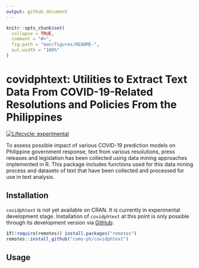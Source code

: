 ```yaml
---
output: github_document
---
```


<!-- README.md is generated from README.Rmd. Please edit that file -->

```r
knitr::opts_chunk$set(
  collapse = TRUE,
  comment = "#>",
  fig.path = "man/figures/README-",
  out.width = "100%"
)
```

# covidphtext: Utilities to Extract Text Data From COVID-19-Related Resolutions and Policies From the Philippines

<!-- badges: start -->
[![Lifecycle: experimental](https://img.shields.io/badge/lifecycle-experimental-orange.svg)](https://www.tidyverse.org/lifecycle/#experimental)
<!-- badges: end -->

To assess possible impact of various COVID-19 prediction models on Philippine government response, text from various resolutions, press releases and legislation has been collected using data mining approaches implemented in R. This package includes functions used for this data mining process and datasets of text that have been collected and processed for use in text analysis.

## Installation

`covidphtext` is not yet available on CRAN. It is currently in experimental development stage. Installation of `covidphtext` at this point is only possible through its development version via [GitHub](https://github.com/como-ph/covidphtext):

```r
if(!require(remotes)) install.packages("remotes")
remotes::install_github("como-ph/covidphtext")
```

## Usage

